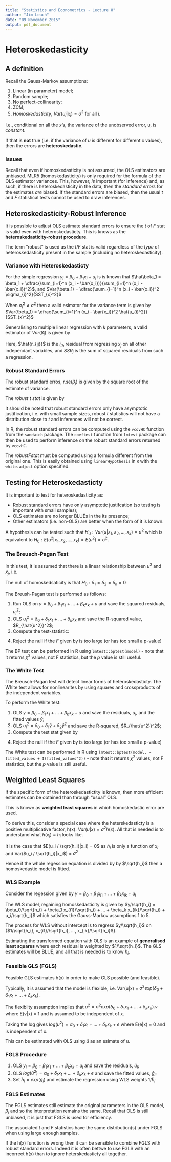 ```yaml
---
title: "Statistics and Econometrics - Lecture 8"
author: "Jim Leach"
date: "09 November 2015"
output: pdf_document
---
```


# Heteroskedasticity

## A definition

Recall the Gauss-Markov assumptions:

1. Linear (in parameter) model;
2. Random sample;
3. No perfect-collinearity;
4. ZCM;
5. _Homoskedasticity_, $Var(u_i | x_i) = \sigma^2$ for all $i$.

I.e., conditional on all the $x$'s, the variance of the unobserved error, u, is _constant_.

If that is __not__ true (i.e. if the variance of _u_ is different for different $x$ values), then the errors are __heteroskedastic__.

### Issues

Recall that even if homoskedasticity is not assumed, the OLS estimators are unbiased. MLR5 (homoskedasticity) is only required for the formula of the OLS estimator variances. This, however, _is_ important (for inference) and, as such, if there is heteroskedasticity in the data, then the _standard errors_ for the estimates _are_ biased. If the standard errors are biased, then the usual $t$ and $F$ statistical tests cannot be used to draw inferences.

## Heteroskedasticity-Robust Inference

It is possible to adjust OLS estimate standard errors to ensure the $t$ of $F$ stat is valid even with heteroskedasticty. This is knows as the __heteroskedasticity-robust procedure__.

The term "robust" is used as the $t$/$F$ stat is valid regardless of the _type_ of heteroskedasticity present in the sample (including no heteroskedasticity).

### Variance with Heteroskedasticty

For the simple regression $y_i = \beta_0 + \beta_1 x_i + u_i$ is is known that $\hat\beta_1 = \beta_1 + \dfrac{\sum_{i=1}^n (x_i - \bar{x_i})}{\sum_{i=1}^n (x_i - \bar{x_i})^2}$, and $Var(\beta_1) = \dfrac{\sum_{i=1}^n (x_i - \bar{x_i})^2 \sigma_{i}^2}{SST_{x}^2}$

When $\sigma_{i}^2 \neq \sigma^2$ then a valid esimator for the variance term is given by $Var(\beta_1) = \dfrac{\sum_{i=1}^n (x_i - \bar{x_i})^2 \hat{u_{i}^2}}{SST_{x}^2}$

Generalising to multiple linear regression with $k$ parameters, a valid estimator of $Var(\hat\beta_j)$ is given by \eqref{eq:var_robust}

\begin{equation} \label{eq:var_robust}
\widehat{Var}(\hat\beta_j) = \dfrac{\sum_{i=1}^2 \hat{r}_{ij}^2 \hat{u_{i}^2}}{SSR_j^2}
\end{equation}

Here, $\hat{r_{ij}}$ is the $i_{th}$ residual from regressing $x_j$ on all other independant variables, and $SSR_j$ is the sum of squared residuals from such a regression.



### Robust Standard Errors

The robust standard erros, r.se($\hat\beta_j$) is given by the square root of the estimate of variance. 

The _robust t stat_ is given by \eqref{eq:r_t}

\begin{equation} \label{eq:r_t}
t = \dfrac{\hat\beta_j - a_j}{rse(\hat\beta_j)}
\end{equation}

It should be noted that robust standard errors only have asymptotic justification, i.e. with small sample sizes, robust $t$ statistics will not have a distribution close to $t$ and inferences will not be correct. 

In R, the robust standard errors can be computed using the `vcovHC` function from the `sandwich` package. The `coeftest` function from `lmtest` package can then be used to perform inference on the robust standard errors returned by `vcovHC`.

The $robust F stat$ must be computed using a formula different from the original one. This is easily obtained using `linearHypothesis` in `R` with the `white.adjust` option specified.

## Testing for Heteroskedasticty

It is important to test for heteroskedasticity as:

* Robust standard errors have only asymptotic justifcation (so testing is important with small samples);
* OLS estimates are no longer BLUEs in the its presence;
* Other estimators (i.e. non-OLS) are better when the form of it is known.

A hypothesis can be tested such that $H_0 : Var(u|x_1, x_2, ..., x_k) = \sigma^2$ which is equivalent to $H_0 : E(u^2|x_1, x_2, ..., x_k) = E(u^2) = \sigma^2$.

### The Breusch-Pagan Test

In this test, it is assumed that there is a linear relationship between $u^2$ and $x_j$, i.e.

\begin{equation}
u^2 = \delta_0 + \delta_1 x_1 + \delta_k x_k + v
\end{equation}

The null of homoskedsaticity is that $H_0 : \delta_1 = \delta_2 = \delta_k = 0$

The Breush-Pagan test is performed as follows:

1. Run OLS on $y = \beta_0 + \beta_1 x_1 + ... + \beta_k x_k +u$ and save the squared residuals, $u_i^2$;
2. OLS $u_i^2 = \delta_0 + \delta_1 x_1 + ... + \delta_k x_k$ and save the R-squared value, $R_{\hat{u^2}}^2$;
3. Compute the test-statistic:

\begin{equation} \label{eq:bp_f}
F = \dfrac{R_{\hat{u^2}}^2 / k}{(1 - R_{\hat{u^2}}^2)/(n-k-1)}
\end{equation}

4. Reject the null if the $F$ given by \eqref{eq:bp_f} is too large (or has too small a p-value)

The BP test can be performed in R using `lmtest::bptest(model)` - note that it returns $\chi^2$ values, not F statistics, but the $p$ value is still useful.

### The White Test

The Breusch-Pagan test will detect linear forms of heteroskedasticty. The White test allows for nonlinearites by using squares and crossproducts of the independent variables. 

To perform the White test:

1. OLS $y = \beta_0 + \beta_1 x_1 + ... + \beta_k x_k +u$ and save the residuals, $u_i$, and the fitted values $\hat{y}$;
2. OLS $u_i^2 = \delta_0 + \delta_1 \hat{y} + \delta_2 \hat{y}^2$ and save the R-squared, $R_{\hat{u^2}}^2$;
3. Compute the test stat given by \eqref{eq:white_f}

\begin{equation} \label{eq:white_f}
F = \dfrac{R_{\hat{u^2}}^2 / 2}{(1 - R_{\hat{u^2}}^2)/(n-3)}
\end{equation}

4. Reject the null if the $F$ given by \eqref{eq:white_f} is too large (or has too small a p-value)

The White test can be performed in R using `lmtest::bptest(model, ~ fitted_values + I(fitted_values^2))` - note that it returns $\chi^2$ values, not F statistics, but the $p$ value is still useful.

## Weighted Least Squares

If the specific form of the heteroskedastictity is known, then more efficient estimates can be obtained than through "usual" OLS.

This is known as __weighted least squares__ in which homoskedastic error are used. 

To derive this, consider a special case where the heterskedasticty is a positive multiplicative factor, h(x): $Var(u|x) = \sigma^2 h(x)$. All that is needed is to understand what $h(x_i)\equiv h_i$ looks like. 

It is the case that $E(u_i / \sqrt{h_i}|x_i) = 0$ as $h_i$ is only a function of $x_i$ and Var($u_i / \sqrt{h_i}|x_i$) = $\sigma^2$

Hence if the whole regession equation is divided by by $\sqrt{h_i}$ then a homoskedastic model is fitted.

### WLS Example

Consider the regession given by $y = \beta_0 + \beta_1 x_{i1} + ... + \beta_k x_{ik} + u_i$

The WLS model, regaining homoskedasticity is given by $y/\sqrt{h_i} = \beta_0/\sqrt{h_i} + \beta_1 x_{i1}/\sqrt{h_i} + ... + \beta_k x_{ik}/\sqrt{h_i} + u_i/\sqrt{h_i}$ which satisfies the Gauss-Markov assumptions 1 to 5. 

The process for WLS without intercept is to regress $y/\sqrt{h_i}$ on {$1/\sqrt{h_i}, x_{i1}/\sqrt{h_i}, ..., x_{ik}/\sqrt{h_i}$}.

Estimating the transformed equation with OLS is an example of __generalised least squares__ where each residual is weighted by $1/\sqrt{h_i}$. The GLS estimates will be BLUE, and all that is needed is to know $h_i$.

### Feasible GLS (FGLS)

Feasible GLS estimates h(x) in order to make GLS possible (and feasible).

Typically, it is assumed that the model is flexible, i.e. Var(u|x) = $\sigma^2 exp(\delta_0 + \delta_1 x_1 + ... + \delta_k x_k)$.

The flexiblity assumption implies that $u^2 = \sigma^2 exp(\delta_0 + \delta_1 x_1 + ... + \delta_k x_k).v$ where E(v|x) = 1 and is assumed to be independent of x. 

Taking the log gives $log(u^2) = \alpha_0 + \delta_1 x_1 + ... + \delta_k x_k + e$ where E(e|x) = 0 and is independent of x. 

This can be estimated with OLS using $\hat{u}$ as an esimate of u. 

### FGLS Procedure

1. OLS $y_i = \beta_0 + \beta_1 x_1 + ... + \beta_k x_k + u_i$ and save the residuals, $\hat{u}_i$;
2. OLS $log(\hat{u}^2) = \alpha_0 + \delta_1 x_1 + ... + \delta_k x_k + e$ and save the fitted values, $\hat{g}_i$;
3. Set $\hat{h}_i = exp(\hat{g}_i)$ and estimate the regression using WLS weights 1/$\hat{h}_i$

### FGLS Estimates

The FGLS estimates still estimate the original parameters in the OLS model, $\beta_j$ and so the interpretation remains the same. Recall that OLS is still unbiased, it is just that FGLS is used for efficiency. 

The associated $t$ and $F$ statistics have the same distribution(s) under FGLS when using large enough samples. 

If the h(x) function is wrong then it can be sensible to combine FGLS with robust standard errors. Indeed it is often bettwe to use FGLS with an incorrect h(x) than to ignore heterskedasticty all together.